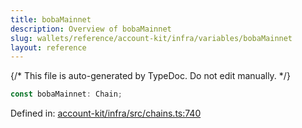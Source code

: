 ```yaml
---
title: bobaMainnet
description: Overview of bobaMainnet
slug: wallets/reference/account-kit/infra/variables/bobaMainnet
layout: reference
---
```


{/* This file is auto-generated by TypeDoc. Do not edit manually. */}

```ts
const bobaMainnet: Chain;
```

Defined in: [account-kit/infra/src/chains.ts:740](https://github.com/alchemyplatform/aa-sdk/blob/ad165355d980f9a16dd388088895bfc851df8656/account-kit/infra/src/chains.ts#L740)
